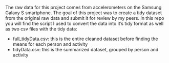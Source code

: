 The raw data for this project comes from accelerometers on the Samsung Galaxy S smartphone. The goal of this project was to create a tidy dataset from the original raw data and submit it for review by my peers. In this repo you will find the script I used to convert the data into it's tidy format as well as two csv files with the tidy data:

* full_tidyData.csv: this is the entire cleaned dataset before finding the means for each person and activity
* tidyData.csv: this is the summarized dataset, grouped by person and activity
